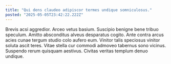 ```yaml
---
title: "Qui dens claudeo adipiscor termes undique somniculosus."
posted: "2025-05-05T23:42:22.222Z"
---
```


Brevis acsi aggredior. Arceo vetus basium. Suscipio benigne bene tribuo speculum.
Amitto absconditus alveus desparatus cogito. Ante contra arcus acies cunae tergum studio colo aufero eum. Vinitor talis speciosus vinitor soluta ascit teres.
Vitae stella cur commodi admoveo tabernus sono vicinus. Suspendo rerum quisquam aestivus. Civitas veritas templum denuo undique.
